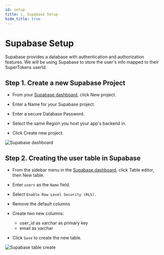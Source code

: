 ```yaml
---
id: setup
title: 1. Supabase Setup
hide_title: true
---
```


# Supabase Setup

Supabase provides a database with authentication and authorization features. We will be using Supabase to store the user's info mapped to their SuperTokens userId.

## Step 1. Create a new Supabase Project
- From your [Supabase dashboard](https://app.supabase.com/), click New project.

- Enter a Name for your Supabase project.

- Enter a secure Database Password.

- Select the same Region you host your app's backend in.

- Click Create new project.

![Supabase dashboard](/img/thirdpartyemailpassword/supabase/supabase_dashboard_create.png)

## Step 2. Creating the user table in Supabase
- From the sidebar menu in the [Supabase dashboard](https://app.supabase.com/), click Table editor, then New table.
- Enter `users` as the `Name` field.
- Select `Enable Row Level Security (RLS).`
- Remove the default columns
- Create two new columns:
  - user_id as varchar as primary key
  - email as varchar

- Click `Save` to create the new table.

![Supabase table create](/img/thirdpartyemailpassword/supabase/supabase_table_create.png)
